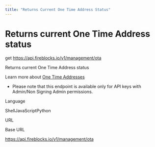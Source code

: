 ```yaml
---
title: "Returns Current One Time Address Status"
---
```

  
  # Returns current One Time Address status

get https://api.fireblocks.io/v1/management/ota

Returns current One Time Address status

Learn more about [One Time Addresses](https://support.fireblocks.io/hc/en-us/articles/4409104568338-One-Time-Address-OTA-feature)

*   Please note that this endpoint is available only for API keys with Admin/Non Signing Admin permissions.

Language

ShellJavaScriptPython

URL

Base URL

https://api.fireblocks.io/v1/management/ota